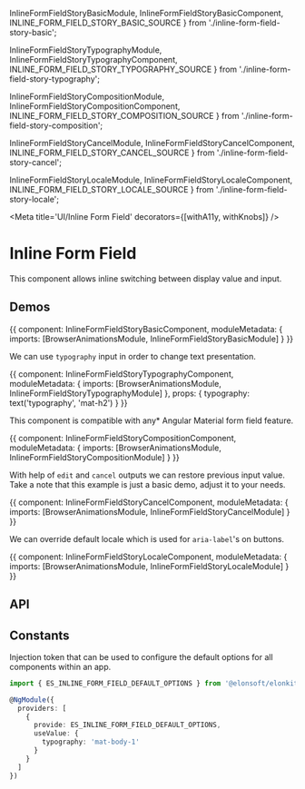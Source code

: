 



  InlineFormFieldStoryBasicModule,
  InlineFormFieldStoryBasicComponent,
  INLINE_FORM_FIELD_STORY_BASIC_SOURCE
} from './inline-form-field-story-basic';

  InlineFormFieldStoryTypographyModule,
  InlineFormFieldStoryTypographyComponent,
  INLINE_FORM_FIELD_STORY_TYPOGRAPHY_SOURCE
} from './inline-form-field-story-typography';

  InlineFormFieldStoryCompositionModule,
  InlineFormFieldStoryCompositionComponent,
  INLINE_FORM_FIELD_STORY_COMPOSITION_SOURCE
} from './inline-form-field-story-composition';

  InlineFormFieldStoryCancelModule,
  InlineFormFieldStoryCancelComponent,
  INLINE_FORM_FIELD_STORY_CANCEL_SOURCE
} from './inline-form-field-story-cancel';

  InlineFormFieldStoryLocaleModule,
  InlineFormFieldStoryLocaleComponent,
  INLINE_FORM_FIELD_STORY_LOCALE_SOURCE
} from './inline-form-field-story-locale';

<Meta title='UI/Inline Form Field' decorators={[withA11y, withKnobs]} />

# Inline Form Field

This component allows inline switching between display value and input.

## Demos

<Preview source={INLINE_FORM_FIELD_STORY_BASIC_SOURCE}>
  <Story name='Basic' height='50px'>
    {{
      component: InlineFormFieldStoryBasicComponent,
      moduleMetadata: {
        imports: [BrowserAnimationsModule, InlineFormFieldStoryBasicModule]
      }
    }}
  </Story>
</Preview>

We can use `typography` input in order to change text presentation.

<Preview source={INLINE_FORM_FIELD_STORY_TYPOGRAPHY_SOURCE}>
  <Story name='Typography' height='170px'>
    {{
      component: InlineFormFieldStoryTypographyComponent,
      moduleMetadata: {
        imports: [BrowserAnimationsModule, InlineFormFieldStoryTypographyModule]
      },
      props: {
        typography: text('typography', 'mat-h2')
      }
    }}
  </Story>
</Preview>

This component is compatible with any\* Angular Material form field feature.

<Preview source={INLINE_FORM_FIELD_STORY_COMPOSITION_SOURCE}>
  <Story name='Composition' height='380px'>
    {{
      component: InlineFormFieldStoryCompositionComponent,
      moduleMetadata: {
        imports: [BrowserAnimationsModule, InlineFormFieldStoryCompositionModule]
      }
    }}
  </Story>
</Preview>

With help of `edit` and `cancel` outputs we can restore previous input value.
Take a note that this example is just a basic demo, adjust it to your needs.

<Preview source={INLINE_FORM_FIELD_STORY_CANCEL_SOURCE}>
  <Story name='Cancel' height='50px'>
    {{
      component: InlineFormFieldStoryCancelComponent,
      moduleMetadata: {
        imports: [BrowserAnimationsModule, InlineFormFieldStoryCancelModule]
      }
    }}
  </Story>
</Preview>

We can override default locale which is used for `aria-label`'s on buttons.

<Preview source={INLINE_FORM_FIELD_STORY_LOCALE_SOURCE}>
  <Story name='Locale' height='50px'>
    {{
      component: InlineFormFieldStoryLocaleComponent,
      moduleMetadata: {
        imports: [BrowserAnimationsModule, InlineFormFieldStoryLocaleModule]
      }
    }}
  </Story>
</Preview>

## API

<Props of={ESInlineFormFieldComponent} />

## Constants

Injection token that can be used to configure the default options for all components within an app.

```ts
import { ES_INLINE_FORM_FIELD_DEFAULT_OPTIONS } from '@elonsoft/elonkit/ui/inline-form-field';

@NgModule({
  providers: [
    {
      provide: ES_INLINE_FORM_FIELD_DEFAULT_OPTIONS,
      useValue: {
        typography: 'mat-body-1'
      }
    }
  ]
})
```
